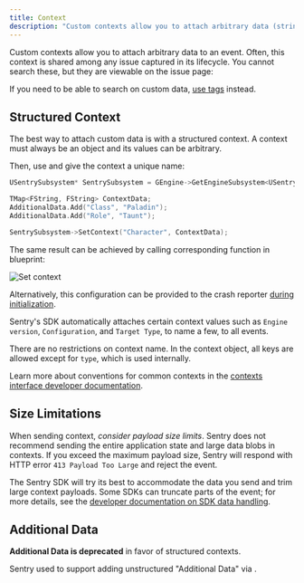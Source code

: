```yaml
---
title: Context
description: "Custom contexts allow you to attach arbitrary data (strings, lists, dictionaries) to an event."
---
```


Custom contexts allow you to attach arbitrary data to an event. Often, this context is shared among any issue captured in its lifecycle. You cannot search these, but they are viewable on the issue page:

<Include name="common-imgs/additional_data" />

<Note>

If you need to be able to search on custom data, [use tags](../tags) instead.

</Note>

## Structured Context

The best way to attach custom data is with a structured context. A context must always be an object and its values can be arbitrary.

Then, use <PlatformIdentifier name="set-context" /> and give the context a unique name:

```cpp
USentrySubsystem* SentrySubsystem = GEngine->GetEngineSubsystem<USentrySubsystem>();

TMap<FString, FString> ContextData;
AdditionalData.Add("Class", "Paladin");
AdditionalData.Add("Role", "Taunt");

SentrySubsystem->SetContext("Character", ContextData);
```

The same result can be achieved by calling corresponding function in blueprint:

![Set context](./unreal_set_context.png)

Alternatively, this configuration can be provided to the crash reporter [during initialization](/platforms/unreal/configuration/setup-crashreporter/#configure-attributes).

<Note>

Sentry's SDK automatically attaches certain context values such as `Engine version`, `Configuration`, and `Target Type`, to name a few, to all events.

</Note>

There are no restrictions on context name. In the context object, all keys are allowed except for `type`, which is used internally.

Learn more about conventions for common contexts in the [contexts interface developer documentation](https://develop.sentry.dev/sdk/data-model/event-payloads/contexts/).

## Size Limitations

When sending context, _consider payload size limits_. Sentry does not recommend sending the entire application state and large data blobs in contexts. If you exceed the maximum payload size, Sentry will respond with HTTP error `413 Payload Too Large` and reject the event.

The Sentry SDK will try its best to accommodate the data you send and trim large context payloads. Some SDKs can truncate parts of the event; for more details, see the [developer documentation on SDK data handling](https://develop.sentry.dev/sdk/expected-features/data-handling/).

## Additional Data

**Additional Data is deprecated** in favor of structured contexts.

Sentry used to support adding unstructured "Additional Data" via <PlatformIdentifier name="set-extra" />.
